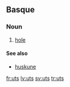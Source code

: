 ==Basque==

===Noun===
{{eu-noun}}

# [[hole]]

====See also====
* [[huskune]]

[[fr:uts]]
[[lv:uts]]
[[sv:uts]]
[[tr:uts]]